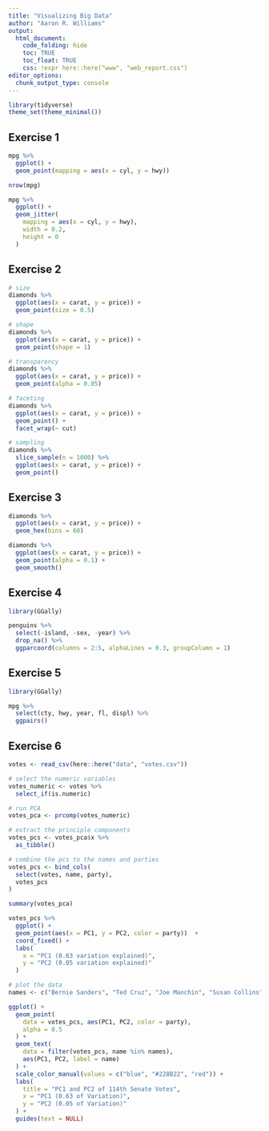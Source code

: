 ```yaml
---
title: "Visualizing Big Data"
author: "Aaron R. Williams"
output:
  html_document:
    code_folding: hide
    toc: TRUE
    toc_float: TRUE
    css: !expr here::here("www", "web_report.css")
editor_options:
  chunk_output_type: console
---
```


```r
library(tidyverse)
theme_set(theme_minimal())

```

## Exercise 1

```r
mpg %>%
  ggplot() +
  geom_point(mapping = aes(x = cyl, y = hwy))

nrow(mpg)

mpg %>%
  ggplot() +
  geom_jitter(
    mapping = aes(x = cyl, y = hwy),
    width = 0.2, 
    height = 0
  )

```

## Exercise 2

```r
# size
diamonds %>%
  ggplot(aes(x = carat, y = price)) +
  geom_point(size = 0.5)

# shape
diamonds %>%
  ggplot(aes(x = carat, y = price)) +
  geom_point(shape = 1)

# transparency
diamonds %>%
  ggplot(aes(x = carat, y = price)) +
  geom_point(alpha = 0.05)

# faceting
diamonds %>%
  ggplot(aes(x = carat, y = price)) +
  geom_point() +
  facet_wrap(~ cut)

# sampling
diamonds %>% 
  slice_sample(n = 1000) %>%
  ggplot(aes(x = carat, y = price)) +
  geom_point()

```

## Exercise 3

```r
diamonds %>% 
  ggplot(aes(x = carat, y = price)) +
  geom_hex(bins = 60)

diamonds %>% 
  ggplot(aes(x = carat, y = price)) +
  geom_point(alpha = 0.1) +
  geom_smooth()

```

## Exercise 4

```r
library(GGally)

penguins %>%
  select(-island, -sex, -year) %>%
  drop_na() %>%
  ggparcoord(columns = 2:5, alphaLines = 0.3, groupColumn = 1)

```

## Exercise 5

```r
library(GGally)

mpg %>%
  select(cty, hwy, year, fl, displ) %>%
  ggpairs()

```

## Exercise 6

```r
votes <- read_csv(here::here("data", "votes.csv"))

# select the numeric variables
votes_numeric <- votes %>%
  select_if(is.numeric)

# run PCA
votes_pca <- prcomp(votes_numeric)

# extract the principle components
votes_pcs <- votes_pca$x %>%
  as_tibble()

# combine the pcs to the names and parties
votes_pcs <- bind_cols(
  select(votes, name, party),
  votes_pcs
)

summary(votes_pca)

```

```r
votes_pcs %>%
  ggplot() +
  geom_point(aes(x = PC1, y = PC2, color = party))  +
  coord_fixed() +
  labs(
    x = "PC1 (0.63 variation explained)",  
    y = "PC2 (0.05 variation explained)"
  )

```

```r
# plot the data
names <- c("Bernie Sanders", "Ted Cruz", "Joe Manchin", "Susan Collins")

ggplot() +
  geom_point(
    data = votes_pcs, aes(PC1, PC2, color = party),
    alpha = 0.5
  ) +
  geom_text(
    data = filter(votes_pcs, name %in% names), 
    aes(PC1, PC2, label = name)
  ) +
  scale_color_manual(values = c("blue", "#228B22", "red")) +
  labs(
    title = "PC1 and PC2 of 114th Senate Votes",
    x = "PC1 (0.63 of Variation)",
    y = "PC2 (0.05 of Variation)"
  ) +
  guides(text = NULL)


```
